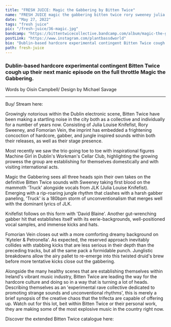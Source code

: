 ---
title: "FRESH JUICE: Magic the Gabbering by Bitten Twice"
name: "FRESH JUICE magic the gabbering bitten twice rory sweeney julia louise knifefist"
date: "May 27, 2022"
tags: "fresh juice"
pic: "/fresh-juice/36-magic.jpg"
bandcamp: "https://bittentwicecollective.bandcamp.com/album/magic-the-gabbering"
postLink: "https://www.instagram.com/plantbassdworld"
bio: "Dublin-based hardcore experimental contingent Bitten Twice cough up their next manic episode on the full throttle Magic the Gabbering"
path: fresh-juice
---

### Dublin-based hardcore experimental contingent Bitten Twice cough up their next manic episode on the full throttle Magic the Gabbering.

<p className="smallText">Words by Oisín Campbell/ Design by Michael Savage</p>

<hr />

<BandCamp src="album=1573664005" />

Buy/ Stream here: <HoverLink url="bittentwicecollective.bandcamp.com/album/magic-the-gabbering" external />

Growingly notorious within the Dublin electronic scene, Bitten Twice have been making a startling noise in the city both as a collective and individually for a number of years now. Consisting of Julia Louise Knifefist, Rory Sweeney, and Fomorian Vein, the imprint has embedded a frightening concoction of hardcore, gabber, and jungle inspired sounds within both their releases, as well as their stage presence.

Most recently we saw the trio going toe to toe with inspirational figures Machine Girl in Dublin's Workman's Cellar Club, highlighting the growing prowess the group are establishing for themselves domestically and with visiting international acts.

Magic the Gabbering sees all three heads spin their own takes on the definitive Bitten Twice sounds with Sweeney taking first blood on the mammoth 'Truck' alongside vocals from JLK (Julia Louise Knifefist). Emerging with a rip-roaring jungle rhythm that clashes with a harsh gabber paneling, 'Truck' is a 180bpm storm of unconventionalism that merges well with the dominant lyrics of JLK.

Knifefist follows on this form with 'David Blaine'. Another gut-wrenching gabber hit that establishes itself with its eerie-backgrounds, well-positioned vocal samples, and immense kicks and hats.

<Picture src="/fresh-juice/36-twice.png" alt="bitten twice cover pic" size={1200} />

Fomorian Vein closes out with a more comforting dreamy background on 'Kyteler & Petronella'. As expected, the reserved approach inevitably collides with stabbing kicks that are less serious in their depth than the preceding tracks, but all the same pack a formidable punch. Junglistic breakdowns allow the airy pallet to re-emerge into this twisted druid's brew before more tentative kicks close out the gabbering.

Alongside the many healthy scenes that are establishing themselves within Ireland's vibrant music industry, Bitten Twice are leading the way for the hardcore culture and doing so in a way that is turning a lot of heads. Describing themselves as an 'experimental rave collective dedicated to promoting strange sounds and unconventional rhythms', this is merely a brief synopsis of the creative chaos that the trifecta are capable of offering up. Watch out for this lot, beit within Bitten Twice or their personal work, they are making some of the most explosive music in the country right now.

<Picture src="/fresh-juice/36-bitten.jpg" alt="bitten twice 2 cover pic" size={1200} />

Discover the extended Bitten Twice catalogue here: <HoverLink url="bittentwicecollective.bandcamp.com/" external />
